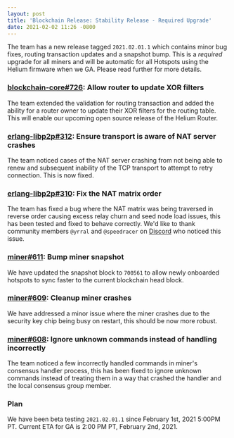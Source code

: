 ```yaml
---
layout: post
title: 'Blockchain Release: Stability Release - Required Upgrade'
date: 2021-02-02 11:26 -0800
---
```


The team has a new release tagged `2021.02.01.1` which contains minor bug fixes, routing transaction
updates and a snapshot bump. This is a _required_ upgrade for all miners and will be automatic for
all Hotspots using the Helium firmware when we GA. Please read further for more details.

<!--truncate-->

### [blockchain-core#726](https://github.com/helium/blockchain-core/pull/726): Allow router to update XOR filters

The team extended the validation for routing transaction and added the ability for a router owner to
update their XOR filters for the routing table. This will enable our upcoming open source release of
the Helium Router.

### [erlang-libp2p#312](https://github.com/helium/erlang-libp2p/pull/312): Ensure transport is aware of NAT server crashes

The team noticed cases of the NAT server crashing from not being able to renew and subsequent
inability of the TCP transport to attempt to retry connection. This is now fixed.

### [erlang-libp2p#310](https://github.com/helium/erlang-libp2p/pull/310): Fix the NAT matrix order

The team has fixed a bug where the NAT matrix was being traversed in reverse order causing excess
relay churn and seed node load issues, this has been tested and fixed to behave correctly. We'd like
to thank community members `@yrral` and `@speedracer` on [Discord](https://discord.gg/helium) who
noticed this issue.

### [miner#611](https://github.com/helium/miner/pull/611): Bump miner snapshot

We have updated the snapshot block to `700561` to allow newly onboarded hotspots to sync faster to
the current blockchain head block.

### [miner#609](https://github.com/helium/miner/pull/609): Cleanup miner crashes

We have addressed a minor issue where the miner crashes due to the security key chip being busy on
restart, this should be now more robust.

### [miner#608](https://github.com/helium/miner/pull/608): Ignore unknown commands instead of handling incorrectly

The team noticed a few incorrectly handled commands in miner's consensus handler process, this has
been fixed to ignore unknown commands instead of treating them in a way that crashed the handler and
the local consensus group member.

### Plan

We have been beta testing `2021.02.01.1` since February 1st, 2021 5:00PM PT. Current ETA for GA is
2:00 PM PT, February 2nd, 2021.
